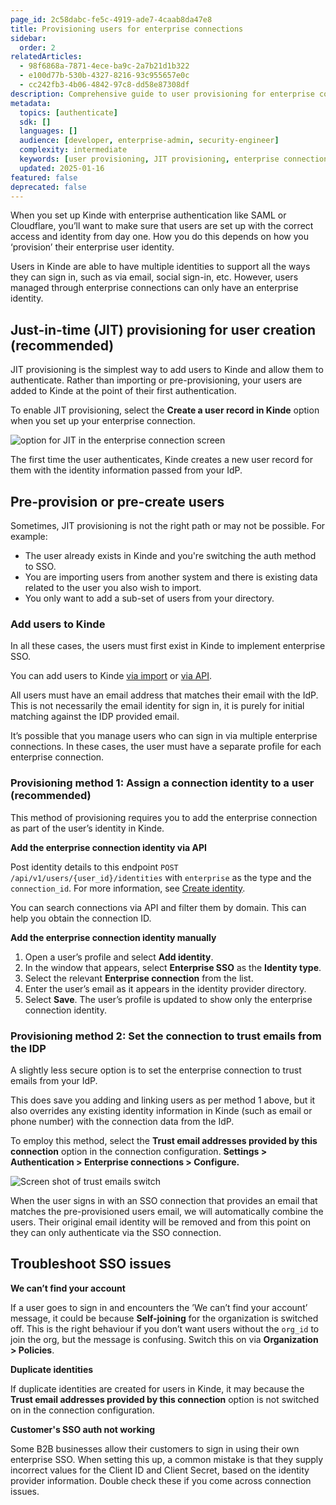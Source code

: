 ```yaml
---
page_id: 2c58dabc-fe5c-4919-ade7-4caab8da47e8
title: Provisioning users for enterprise connections
sidebar:
  order: 2
relatedArticles:
  - 98f6868a-7871-4ece-ba9c-2a7b21d1b322
  - e100d77b-530b-4327-8216-93c955657e0c
  - cc242fb3-4b06-4842-97c8-dd58e87308df
description: Comprehensive guide to user provisioning for enterprise connections including JIT provisioning, pre-provisioning, and troubleshooting SSO issues.
metadata:
  topics: [authenticate]
  sdk: []
  languages: []
  audience: [developer, enterprise-admin, security-engineer]
  complexity: intermediate
  keywords: [user provisioning, JIT provisioning, enterprise connections, SSO, identity management, troubleshooting]
  updated: 2025-01-16
featured: false
deprecated: false
---
```


When you set up Kinde with enterprise authentication like SAML or Cloudflare, you’ll want to make sure that users are set up with the correct access and identity from day one. How you do this depends on how you ‘provision’ their enterprise user identity.

Users in Kinde are able to have multiple identities to support all the ways they can sign in, such as via email, social sign-in, etc. However, users managed through enterprise connections can only have an enterprise identity.

## Just-in-time (JIT) provisioning for user creation (recommended)

JIT provisioning is the simplest way to add users to Kinde and allow them to authenticate. Rather than importing or pre-provisioning, your users are added to Kinde at the point of their first authentication. 

To enable JIT provisioning, select the **Create a user record in Kinde** option when you set up your enterprise connection.

![option for JIT in the enterprise connection screen](https://imagedelivery.net/skPPZTHzSlcslvHjesZQcQ/74717fdb-d6d2-4f0b-dcf6-2aef95cb7600/public)

The first time the user authenticates, Kinde creates a new user record for them with the identity information passed from your IdP.

## Pre-provision or pre-create users

Sometimes, JIT provisioning is not the right path or may not be possible. For example:

- The user already exists in Kinde and you're switching the auth method to SSO.
- You are importing users from another system and there is existing data related to the user you also wish to import.
- You only want to add a sub-set of users from your directory.

### Add users to Kinde

In all these cases, the users must first exist in Kinde to implement enterprise SSO.

You can add users to Kinde [via import](/manage-users/add-and-edit/import-users-in-bulk/) or [via API](/kinde-apis/management#tag/users/post/api/v1/user). 

All users must have an email address that matches their email with the IdP. This is not necessarily the email identity for sign in, it is purely for initial matching against the IDP provided email.

<Aside title="Users who sign on through multiple enterprise connections">

It’s possible that you manage users who can sign in via multiple enterprise connections. In these cases, the user must have a separate profile for each enterprise connection.

</Aside>

### Provisioning method 1: Assign a connection identity to a user (recommended)

This method of provisioning requires you to add the enterprise connection as part of the user’s identity in Kinde.

**Add the enterprise connection identity via API**

Post identity details to this endpoint `POST /api/v1/users/{user_id}/identities` with `enterprise` as the type and the `connection_id`. For more information, see [Create identity](https://docs.kinde.com/kinde-apis/management/#tag/users/post/api/v1/users/{user_id}/identities).

You can search connections via API and filter them by domain. This can help you obtain the connection ID.

**Add the enterprise connection identity manually**

1. Open a user’s profile and select **Add identity**.
2. In the window that appears, select **Enterprise SSO** as the **Identity type**.
3. Select the relevant **Enterprise connection** from the list.
4. Enter the user’s email as it appears in the identity provider directory.
5. Select **Save**. The user’s profile is updated to show only the enterprise connection identity.

### Provisioning method 2: Set the connection to trust emails from the IDP

A slightly less secure option is to set the enterprise connection to trust emails from your IdP. 

This does save you adding and linking users as per method 1 above, but it also overrides any existing identity information in Kinde (such as email or phone number) with the connection data from the IdP.

To employ this method, select the **Trust email addresses provided by this connection** option in the connection configuration. **Settings > Authentication > Enterprise connections > Configure.**

![Screen shot of trust emails switch](https://imagedelivery.net/skPPZTHzSlcslvHjesZQcQ/92f20fc4-7dcb-4ce1-9fb2-74b4db67e200/public)

When the user signs in with an SSO connection that provides an email that matches the pre-provisioned users email, we will automatically combine the users. Their original email identity will be removed and from this point on they can only authenticate via the SSO connection.

## Troubleshoot SSO issues

**We can’t find your account**

If a user goes to sign in and encounters the ’We can’t find your account’ message, it could be because **Self-joining** for the organization is switched off. This is the right behaviour if you don’t want users without the `org_id` to join the org, but the message is confusing. Switch this on via  **Organization > Policies**.

**Duplicate identities**

If duplicate identities are created for users in Kinde, it may because the **Trust email addresses provided by this connection** option is not switched on in the connection configuration.

**Customer's SSO auth not working**

Some B2B businesses allow their customers to sign in using their own enterprise SSO. When setting this up, a common mistake is that they supply incorrect values for the Client ID and Client Secret, based on the identity provider information. Double check these if you come across connection issues.  
